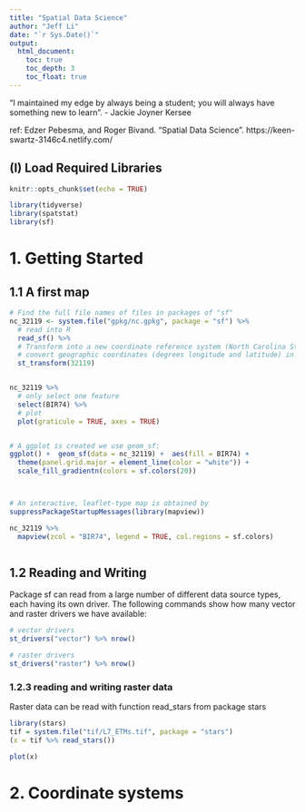 ```yaml
---
title: "Spatial Data Science"
author: "Jeff Li"
date: "`r Sys.Date()`"
output: 
  html_document: 
    toc: true
    toc_depth: 3
    toc_float: true
---
```


"I maintained my edge by always being a student; you will always have something new to learn". - Jackie Joyner Kersee


ref: Edzer Pebesma, and Roger Bivand. "Spatial Data Science". https://keen-swartz-3146c4.netlify.com/



## (I) Load Required Libraries
```r
knitr::opts_chunk$set(echo = TRUE)

library(tidyverse)
library(spatstat)
library(sf)
```

# 1. Getting Started
## 1.1 A first map

```r
# Find the full file names of files in packages of "sf"
nc_32119 <- system.file("gpkg/nc.gpkg", package = "sf") %>%
  # read into R 
  read_sf() %>%
  # Transform into a new coordinate reference system (North Carolina State Plane, with EPSG code 32119)
  # convert geographic coordinates (degrees longitude and latitude) in to "flat"
  st_transform(32119) 


nc_32119 %>%
  # only select one feature
  select(BIR74) %>%
  # plot
  plot(graticule = TRUE, axes = TRUE)


# A ggplot is created we use geom_sf: 
ggplot() +  geom_sf(data = nc_32119) +  aes(fill = BIR74) +
  theme(panel.grid.major = element_line(color = "white")) +
  scale_fill_gradientn(colors = sf.colors(20))



# An interactive, leaflet-type map is obtained by
suppressPackageStartupMessages(library(mapview))

nc_32119 %>% 
  mapview(zcol = "BIR74", legend = TRUE, col.regions = sf.colors)
```


```r

```


## 1.2 Reading and Writing 

 Package sf can read from a large number of different data source types, each having its own driver. The following commands show how many vector and raster drivers we have available:
 
```r
# vector drivers
st_drivers("vector") %>% nrow()

# raster drivers
st_drivers("raster") %>% nrow() 
```
 
### 1.2.3 reading and writing raster data 

Raster data can be read with function read_stars from package stars

```r
library(stars)
tif = system.file("tif/L7_ETMs.tif", package = "stars")
(x = tif %>% read_stars())

plot(x)

```


# 2. Coordinate systems 

